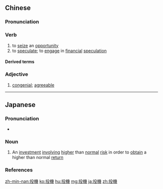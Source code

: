 {{also|投机}}
==Chinese==
{{zh-forms|s=投机}}

===Pronunciation===
{{zh-pron
|m=tóujī
|c=tau4 gei1
|mn=tâu-ki/qz:tiô-ki/tw:tô͘-ki
|mn_note=tô͘-ki - literary
|cat=v,a
}}

===Verb===
{{zh-verb}}

# to [[seize]] an [[opportunity]]
# to [[speculate]]; to [[engage]] in [[financial]] [[speculation]]

====Derived terms====
{{zh-der|投機倒把|投機分子|投機取巧}}

===Adjective===
{{zh-adj}}

# [[congenial]]; [[agreeable]]

{{zh-cat|Intermediate}}

----

==Japanese==
{{ja-kanjitab|とう|き|yomi=o}}

===Pronunciation===
* {{ja-pron|とうき|y=o|acc=1|acc_ref=NHK}}

===Noun===
{{ja-noun|とうき}}

# {{lb|ja|business|finance|sort=とうき}} An [[investment]] [[involving]] [[higher]] than [[normal]] [[risk]] in order to [[obtain]] a higher than normal [[return]]

===References===
<references/>

[[zh-min-nan:投機]]
[[ko:投機]]
[[hu:投機]]
[[mg:投機]]
[[ja:投機]]
[[zh:投機]]